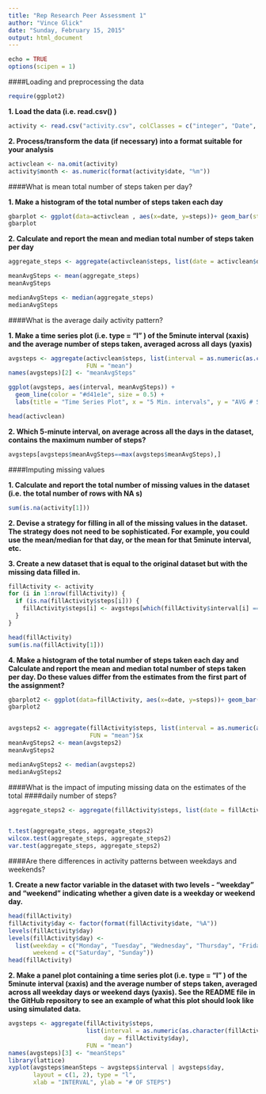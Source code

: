 ```yaml
---
title: "Rep Research Peer Assessment 1"
author: "Vince Glick"
date: "Sunday, February 15, 2015"
output: html_document
---
```


```r
echo = TRUE
options(scipen = 1)
```
  
  
####Loading and preprocessing the data

```r
require(ggplot2)
```

**1. Load the data (i.e. read.csv() )**

```r
activity <- read.csv("activity.csv", colClasses = c("integer", "Date", "factor"))
```

**2. Process/transform the data (if necessary) into a format suitable for your analysis**

```r
activclean <- na.omit(activity)
activity$month <- as.numeric(format(activity$date, "%m"))
```

####What is mean total number of steps taken per day?

**1. Make a histogram of the total number of steps taken each day**

```r
gbarplot <- ggplot(data=activclean , aes(x=date, y=steps))+ geom_bar(stat = "identity")
gbarplot
```

**2. Calculate and report the mean and median total number of steps taken per day**

```r
aggregate_steps <- aggregate(activclean$steps, list(date = activclean$date), FUN = "sum")$x

meanAvgSteps <- mean(aggregate_steps)
meanAvgSteps

medianAvgSteps <- median(aggregate_steps)
medianAvgSteps
```

####What is the average daily activity pattern?

**1. Make a time series plot (i.e. type = "l" ) of the 5minute interval (xaxis)**
**and the average number of steps taken, averaged across all days (yaxis)**

```r
avgsteps <- aggregate(activclean$steps, list(interval = as.numeric(as.character(activclean$interval))), 
                      FUN = "mean")
names(avgsteps)[2] <- "meanAvgSteps"

ggplot(avgsteps, aes(interval, meanAvgSteps)) + 
  geom_line(color = "#d41e1e", size = 0.5) + 
  labs(title = "Time Series Plot", x = "5 Min. intervals", y = "AVG # Steps")

head(activclean)
```

**2. Which 5-minute interval, on average across all the days in the dataset,** 
**contains the maximum number of steps?**

```r
avgsteps[avgsteps$meanAvgSteps==max(avgsteps$meanAvgSteps),]
```

####Imputing missing values

**1. Calculate and report the total number of missing values in the dataset** 
**(i.e. the total number of rows with NA s)**

```r
sum(is.na(activity[1]))
```

**2. Devise a strategy for filling in all of the missing values in the dataset. The strategy does not need to**
**be sophisticated. For example, you could use the mean/median for that day, or the mean for that 5minute**
**interval, etc.**

**3. Create a new dataset that is equal to the original dataset but with the missing data filled in.**

```r
fillActivity <- activity 
for (i in 1:nrow(fillActivity)) {
  if (is.na(fillActivity$steps[i])) {
    fillActivity$steps[i] <- avgsteps[which(fillActivity$interval[i] == avgsteps$interval), ]$meanAvgSteps
  }
}

head(fillActivity)
sum(is.na(fillActivity[1]))
```

**4. Make a histogram of the total number of steps taken each day and Calculate and report the mean**
**and median total number of steps taken per day. Do these values differ from the estimates from the**
**first part of the assignment?**

```r
gbarplot2 <- ggplot(data=fillActivity, aes(x=date, y=steps))+ geom_bar(stat = "identity")
gbarplot2


avgsteps2 <- aggregate(fillActivity$steps, list(interval = as.numeric(as.character(fillActivity$interval))), 
                       FUN = "mean")$x
meanAvgSteps2 <- mean(avgsteps2)
meanAvgSteps2

medianAvgSteps2 <- median(avgsteps2)
medianAvgSteps2
```

####What is the impact of imputing missing data on the estimates of the total
####daily number of steps?

```r
aggregate_steps2 <- aggregate(fillActivity$steps, list(date = fillActivity$date), FUN = "sum")$x


t.test(aggregate_steps, aggregate_steps2)
wilcox.test(aggregate_steps, aggregate_steps2)
var.test(aggregate_steps, aggregate_steps2)
```


####Are there differences in activity patterns between weekdays and weekends?

**1. Create a new factor variable in the dataset with two levels - "weekday" and "weekend" indicating**
**whether a given date is a weekday or weekend day.**

```r
head(fillActivity)
fillActivity$day <- factor(format(fillActivity$date, "%A"))
levels(fillActivity$day)
levels(fillActivity$day) <- 
  list(weekday = c("Monday", "Tuesday", "Wednesday", "Thursday", "Friday"), 
       weekend = c("Saturday", "Sunday"))
head(fillActivity)
```

**2. Make a panel plot containing a time series plot (i.e. type = "l" ) of the 5minute**
**interval (xaxis) and the average number of steps taken, averaged across all weekday** 
**days or weekend days (yaxis). See the README file in the GitHub repository to see an** 
**example of what this plot should look like using simulated data.**

```r
avgsteps <- aggregate(fillActivity$steps, 
                      list(interval = as.numeric(as.character(fillActivity$interval)), 
                           day = fillActivity$day), 
                      FUN = "mean")
names(avgsteps)[3] <- "meanSteps"
library(lattice)
xyplot(avgsteps$meanSteps ~ avgsteps$interval | avgsteps$day, 
       layout = c(1, 2), type = "l", 
       xlab = "INTERVAL", ylab = "# OF STEPS")
```

